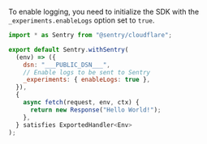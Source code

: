 To enable logging, you need to initialize the SDK with the `_experiments.enableLogs` option set to `true`.

```js
import * as Sentry from "@sentry/cloudflare";

export default Sentry.withSentry(
  (env) => ({
    dsn: "___PUBLIC_DSN___",
    // Enable logs to be sent to Sentry
    _experiments: { enableLogs: true },
  }),
  {
    async fetch(request, env, ctx) {
      return new Response("Hello World!");
    },
  } satisfies ExportedHandler<Env>
);
```
